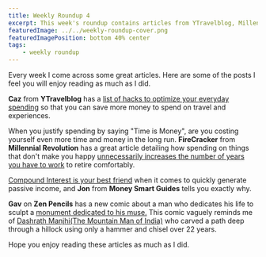 ```yaml
---
title: Weekly Roundup 4
excerpt: This week's roundup contains articles from YTravelblog, Millenial Revolution, Money Smart Guides and Zen Pencils
featuredImage: ../../weekly-roundup-cover.png
featuredImagePosition: bottom 40% center
tags:
    - weekly roundup
---
```


Every week I come across some great articles. Here are some of the posts I feel you will enjoy reading as much as I did.

**Caz** from **YTravelblog** has a [list of hacks to optimize your everyday spending](http://www.ytravelblog.com/life-hacks-living-expenses/) so that you can save more money to spend on travel and experiences.

When you justify spending by saying "Time is Money", are you costing yourself even more time and money in the long run. **FireCracker** from **Millennial Revolution** has a great article detailing how spending on things that don't make you happy [unnecessarily increases the number of years you have to work](http://www.millennial-revolution.com/build/how-much-is-your-time-really-worth/) to retire comfortably.

[Compound Interest is your best friend](http://www.moneysmartguides.com/compound-versus-simple-interest) when it comes to quickly generate passive income, and **Jon** from **Money Smart Guides** tells you exactly why.

**Gav** on **Zen Pencils** has a new comic about a man who dedicates his life to sculpt a [monument dedicated to his muse.](http://zenpencils.com/comic/muse/) This comic vaguely reminds me of [Dashrath Manjhi(The Mountain Man of India)](https://en.wikipedia.org/wiki/Dashrath_Manjhi) who carved a path deep through a hillock using only a hammer and chisel over 22 years.

Hope you enjoy reading these articles as much as I did.
